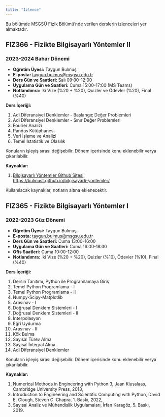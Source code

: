 ```yaml
---
title: "İzlence"
---
```


Bu bölümde MSGSÜ Fizik Bölümü'nde verilen derslerin izlenceleri yer almaktadır.


## FIZ366 - Fizikte Bilgisayarlı Yöntemler II

### 2023-2024 Bahar Dönemi

- **Öğretim Üyesi:** Taygun Bulmuş
- **E-posta:** [taygun.bulmus@msgsu.edu.tr](mailto:taygun.bulmus@msgsu.edu.tr)
- **Ders Gün ve Saatleri:** Salı 09:00-12:00
- **Uygulama Gün ve Saatleri:** Cuma 15:00-17:00 (MS Teams)
- **Notlandımra:** İki Vize (%20 + %20), Quizler ve Ödevler (%20), Final (%40)

**Ders İçeriği:**

1. Adi Diferansiyel Denklemler - Başlangıç Değer Problemleri
2. Adi Diferansiyel Denklemler - Sınır Değer Problemleri
3. Fourier Analizi
4. Pandas Kütüphanesi
5. Veri İşleme ve Analizi
6. Temel İstatistik ve Olasılık

::: {.callout-warning}
Konuların işleyiş sırası değişebilir. Dönem içerisinde konu eklenebilir verya çıkarılabilir.
:::

**Kaynaklar:**

1. [Bilgisayarlı Yöntemler Github Sitesi, https://bulmust.github.io/bilgisayarli-yontemler/](https://bulmust.github.io/bilgisayarli-yontemler/)

::: {.callout-note}
Kullanılacak kaynaklar, notların altına eklenecektir.
:::

## FIZ365 - Fizikte Bilgisayarlı Yöntemler I

### 2022-2023 Güz Dönemi

- **Öğretim Üyesi:** Taygun Bulmuş
- **E-posta:** [taygun.bulmus@msgsu.edu.tr](mailto:taygun.bulmus@msgsu.edu.tr)
- **Ders Gün ve Saatleri:** Cuma 13:00-16:00
- **Uygulama Gün ve Saatleri:** Cuma 16:00-18:00
- **Ofis Saatleri:** Cuma 10:00-12:00
- **Notlandımra:** İki Vize (%20 + %20), Quizler (%10), Ödevler (%10), Final (%40)

**Ders İçeriği:**

1. Dersin Tanıtımı, Python ile Programlamaya Giriş
1. Temel Python Programlama - I
1. Temel Python Programlama - II
1. Numpy-Scipy-Matplotlib
1. Arasınav - I
1. Doğrusal Denklem Sistemleri - I
1. Doğrusal Denklem Sistemleri - II
1. İnterpolasyon
1. Eğri Uydurma
1. Arasınav - II
1. Kök Bulma
1. Sayısal Türev Alma
1. Sayısal İntegral Alma
1. Adi Diferansiyel Denklemler\

::: {.callout-warning}
Konuların işleyiş sırası değişebilir. Dönem içerisinde konu eklenebilir verya çıkarılabilir.
:::

**Kaynaklar:**

1. Numerical Methods in Engineering with Python 3, Jaan Kiusalaas, Cambridge University Press, 2013,
2. Introduction to Engineering and Scientific Computing with Python, David E. Clough, Steven C. Chapra, 1. Baskı, 2022,
3. Sayısal Analiz ve Mühendislik Uygulamaları, İrfan Karagöz, 5. Baskı, 2019.
